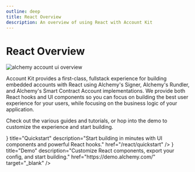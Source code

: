 ```yaml
---
outline: deep
title: React Overview
description: An overview of using React with Account Kit
---
```



# React Overview

<img
  src="/images/account-kit-doc-overview.png"
  alt="alchemy account ui overview"
/>

Account Kit provides a first-class, fullstack experience for building embedded accounts with React using Alchemy's Signer, Alchemy's Rundler, and Alchemy's Smart Contract Account implementations.
We provide both React hooks and UI components so you can focus on building the best user experience for your users, while focusing on the business logic of your application.

Check out the various guides and tutorials, or hop into the demo to customize the experience and start building.

<div className="flex flex-row gap-4 mt-8">
  <TileButton
    icon={<ClockForwardIcon />}
    title="Quickstart"
    description="Start building in minutes with UI components and powerful React hooks."
    href="/react/quickstart"
  />
  <TileButton
    icon={<PointerIcon />}
    title="Demo"
    description="Customize React components, export your config, and start building."
    href="https://demo.alchemy.com/"
    target="_blank"
  />
</div>
